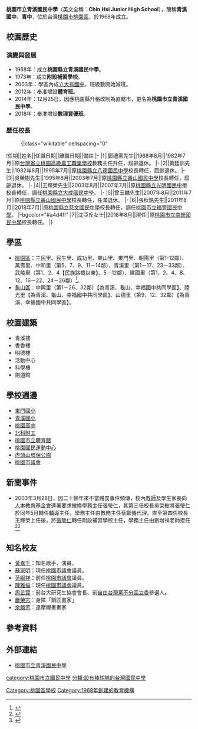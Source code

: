 {{Infobox_School
|name           =桃園市立青溪國民中學
|other_name     =Chin Hsi Junior High School
|image          =[[File:Chin_Hsi_Junior_High_School_Logo.gif|200px]]
|motto          =真、誠、樂、毅
|established    =1968年
|type           =市立[[國民中學|國民中學]]
|district       ={{flagicon|TWN}} [[桃園市|桃園市]][[桃園區|桃園區]]
|principal      =沈亞丘
|grades         =三年制，共49班。<br>七年級17班<br>八年級16班<br>九年級16班<br>(2021年)
|teams          = 體育班：劍道隊、田徑隊、棒球隊、跆拳道隊<br>非科班：游泳隊、羽球隊、籃球隊、排球隊、管樂團
|faculty        =121人
|staff          =16人
|students       =1,393（2019年）
|address        =330桃園市桃園區中山東路124號
|tel            =886 3 339 2400
|website        =[http://www.chjh.tyc.edu.tw/ http://www.chjh.tyc.edu.tw/]
}}

'''桃園市立青溪國民中學'''（英文全稱：'''Chin Hsi Junior High School'''），簡稱'''青溪國中'''、'''青中'''，位於台灣[[桃園市|桃園市]][[桃園區|桃園區]]，於1968年成立。

==校園歷史==
===演變與發展===
*1968年：成立'''桃園縣立青溪國民中學'''。 
*1973年：成立'''附設補習學校'''。
*2003年：學區內成立[[桃園市立大有國民中學|大有國中]]，班級數開始減班。
*2012年：奉准增設'''體育班'''。
*2014年：12月25日，因應桃園縣升格改制為直轄市，更名為'''桃園市立青溪國民中學'''。
*2018年：奉准增設'''數理資優班'''。

===歷任校長===
<!--原任校名以任職時校名為主，不需要更為現今名稱-->
:{|class="wikitable" cellspacing="0"
!任期||姓名||任職日期||離職日期||備註
|-
|1||鄭禮需先生||1968年8月||1982年7月||原[[國立臺北科技大學附屬桃園農工高級中等學校|台灣省立桃園高級農工職業學校]]教務主任升任，屆齡退休。
|-
|2||黃廷訓先生||1982年8月||1995年7月||原[[桃園市立八德國民中學|桃園縣立八德國民中學]]校長轉任，屆齡退休。
|-
|3||吳榮樹先生||1995年8月||2003年7月||原[[桃園市立壽山高級中等學校|桃園縣立壽山國民中學]]校長轉任，屆齡退休。
|-
|4||王輝榮先生||2003年8月||2007年7月||原[[桃園市立光明國民中學|桃園縣立光明國民中學]]校長轉任，調任[[桃園市立大成國民中學|桃園縣立大成國民中學]]。
|-
|5||曾玉麟先生||2007年8月||2011年7月||原[[桃園市立壽山高級中等學校|桃園縣立壽山國民中學]]校長轉任，任滿退休。
|-
|6||張秋銘先生||2011年8月||2018年7月||原[[桃園市立慈文國民中學|桃園縣立慈文國民中學]]校長轉任，調任[[桃園市立福豐國民中學|桃園市立福豐國民中學]]。
|-bgcolor="#a4d4ff"
|7||沈亞丘女士||2018年8月||現任||原[[桃園市立南崁國民中學|桃園市立南崁國民中學]]校長轉任。
|}

==學區==
*[[桃園區|桃園區]]：三民里、民生里、成功里、東山里、東門里、朝陽里（第1-12鄰）、萬壽里、中和里（第5、7、9、11－14鄰）、青溪里（第1－17、23－33鄰）、武陵里（第1、2、4【民族路橋以東】、5－12鄰）、建國里（第1、2、4、8、12、16－22、24－26鄰）<ref>{{Cite web |url=http://www.tyc.edu.tw/home.jsp?id=42&parentpath=0,41 |title=桃園市107學年度國民中小學學區劃分一覽表 |accessdate=2018-06-18 |archive-date=2018-06-16 |archive-url=https://web.archive.org/web/20180616054954/http://www.tyc.edu.tw/home.jsp?id=42&parentpath=0,41 |dead-url=no }}</ref>。
*[[龜山區|龜山區]]：中興里（第1－26、32鄰）【為青溪、龜山、幸福國中共同學區】、陸光里【為青溪、龜山、幸福國中共同學區】、山德里（第9、12、32鄰）【為青溪、幸福國中共同學區】。

==校園建築==
*青溪樓
*書香樓
*明德樓
*活動中心
*科學樓
*劍道館

==學校週邊==
*[[桃園市桃園區東門國民小學|東門國小]] 
*[[桃園市桃園區青溪國民小學|青溪國小]]
*[[桃園市立桃園高級中等學校|桃園高中]]
*[[國立臺北科技大學附屬桃園農工高級中等學校|北科附工]]
*[[桃園市立體育館|桃園市立體育館]]
*[[桃園國民運動中心|桃園國民運動中心]]
*[[虎頭山環保公園|虎頭山環保公園]]
*[[桃園市議會|桃園市議會]]

==新聞事件==
*2003年3月28日，因二十餘年來不當體罰事件頻傳，校內[[教師|教師]]及學生家長向[[人本教育基金會|人本教育基金會]]連署要求撤換學務主任[[張瑩仁|張瑩仁]]，其第三任校長吳榮樹將[[張瑩仁|張瑩仁]]於同年5月轉任輔導主任，學務主任由教務主任蔡鄭傳代理。直至第四任校長王輝榮上任後，將[[張瑩仁|張瑩仁]]轉任附設補習學校主任，學務主任由劉增祥老師接任<ref>{{cite web|title=施暴教師任輔導主任|url=http://www.appledaily.com.tw/appledaily/article/headline/20030616/114239/|publisher=蘋果日報|author=楊桂華|date=2003年6月16日|accessdate=2016年8月30日|archive-date=2016年9月11日|archive-url=https://web.archive.org/web/20160911072135/http://www.appledaily.com.tw/appledaily/article/headline/20030616/114239/|dead-url=no}}</ref><ref>{{cite web|title=教師會不應為毆打老師的主任背書|url=http://hef.yam.org.tw/news/12.htm|publisher=人本教育基金會|date=2003年6月16日|accessdate=2011年6月6日|archive-date=2008年6月6日|archive-url=https://web.archive.org/web/20080606164251/http://hef.yam.org.tw/news/12.htm|dead-url=no}}</ref>

==知名校友==
*[[黃嘉千|黃嘉千]]：知名歌手、演員。
*[[蘇家明|蘇家明]]：現任[[桃園市議會|桃園市議會]]議員。
*[[范綱祥|范綱祥]]：前任[[桃園市議會|桃園市議會]]議員。
*[[陳雅倫_(政治人物)|陳雅倫]]：現任[[桃園市議會|桃園市議會]]議員。
*[[周芷萱|周芷萱]]：前台大研究生協會會長、前[[自由台灣黨|自由台灣黨]][[不分區立委|不分區立委]]參選人。
*[[嚴榮宗|嚴榮宗]]：身障「鎖匠畫家」
*[[余勝芳|余勝芳]]：達摩禪畫畫家

==參考資料==
{{reflist}}

== 外部連結 ==
*[http://www.chjh.tyc.edu.tw 桃園市立青溪國民中學] {{Wayback|url=http://www.chjh.tyc.edu.tw/ |date=20110926021643 }}

{{桃園市國民中學}}

[[category:桃園市立國民中學|category:桃園市立國民中學]]
[[Category:桃園區學校|Category:桃園區學校]]
[[Category:1968年創建的教育機構|Category:1968年創建的教育機構]]
[[分類:設有棒球隊的台灣國民中學|分類:設有棒球隊的台灣國民中學]]
